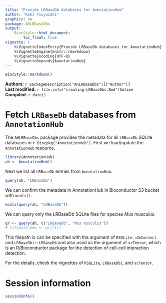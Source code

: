 ```yaml
---
title: "Provide LRBaseDb databases for AnnotationHub"
author: "Koki Tsuyuzaki"
graphics: no
package: AHLRBaseDbs
output:
    BiocStyle::html_document:
        toc_float: true
vignette: >
    %\VignetteIndexEntry{Provide LRBaseDb databases for AnnotationHub}
    %\VignetteEngine{knitr::rmarkdown}
    %\VignetteEncoding{UTF-8}
    %\VignetteDepends{AnnotationHub}
---
```


```r
BiocStyle::markdown()
```

**Authors**: `r packageDescription("AHLRBaseDbs")[["Author"]] `<br />
**Last modified:** `r file.info("creating-LRBaseDbs.Rmd")$mtime`<br />
**Compiled**: `r date()`

# Fetch `LRBaseDb` databases from `AnnotationHub`

The `AHLRBaseDbs` package provides the metadata for all `LRBaseDb` SQLite
databases in `r Biocpkg("AnnotationHub")`.
First we load/update the `AnnotationHub` resource.

```r
library(AnnotationHub)
ah <- AnnotationHub()
```

Next we list all `LRBaseDb` entries from `AnnotationHub`.

```r
query(ah, "LRBaseDb")
```

We can confirm the metadata in AnnotationHub in Bioconductor S3 bucket
with `mcols()`.

```r
mcols(query(ah, "LRBaseDb"))
```

We can query only the LRBaseDb SQLite files for species *Mus musculus*.

```r
qr <- query(ah, c("LRBaseDb", "Mus musculus"))
# filepath_mmu <- qr[[1]]
```

This filepath is can be specified with the argument of `RSQLite::dbConnect` and
`LRBaseDbi::LRBaseDb` and also used as the argument of `scTensor`, which is an
R/Bioconductor package for the detection of cell-cell interaction detection.

For the details, check the vignettes of `RSQLite`, `LRBaseDbi`, and `scTensor`.

# Session information {.unnumbered}
```r
sessionInfo()
```